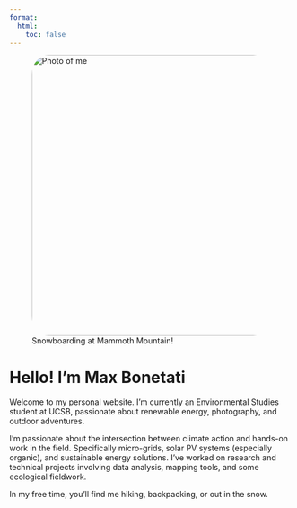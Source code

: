 ```yaml
---
format:
  html:
    toc: false
---
```


![Snowboarding at Mammoth Mountain!](Photos/Intro.jpg){alt="Photo of me" style="border-radius: 7%; display: block; margin: 0 auto;" fig-align="left" width="500"}

# Hello! I'm Max Bonetati

Welcome to my personal website. I’m currently an Environmental Studies student at UCSB, passionate about renewable energy, photography, and outdoor adventures.

I’m passionate about the intersection between climate action and hands-on work in the field. Specifically micro-grids, solar PV systems (especially organic), and sustainable energy solutions. I’ve worked on research and technical projects involving data analysis, mapping tools, and some ecological fieldwork.

In my free time, you’ll find me hiking, backpacking, or out in the snow.
